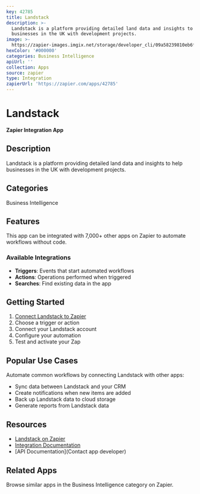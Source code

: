 ```yaml
---
key: 42785
title: Landstack
description: >-
  Landstack is a platform providing detailed land data and insights to help
  businesses in the UK with development projects.
image: >-
  https://zapier-images.imgix.net/storage/developer_cli/09a58239810eb6fa536ebe752179e7d9.png?auto=format%2Ccompress&ixlib=python-3.0.0&q=50
hexColor: '#000000'
categories: Business Intelligence
apiUrl: ''
collection: Apps
source: zapier
type: Integration
zapierUrl: 'https://zapier.com/apps/42785'
---
```

# Landstack

**Zapier Integration App**

## Description

Landstack is a platform providing detailed land data and insights to help businesses in the UK with development projects.

## Categories

Business Intelligence

## Features

This app can be integrated with 7,000+ other apps on Zapier to automate workflows without code.

### Available Integrations

- **Triggers**: Events that start automated workflows
- **Actions**: Operations performed when triggered
- **Searches**: Find existing data in the app

## Getting Started

1. [Connect Landstack to Zapier](https://zapier.com/apps/42785)
2. Choose a trigger or action
3. Connect your Landstack account
4. Configure your automation
5. Test and activate your Zap

## Popular Use Cases

Automate common workflows by connecting Landstack with other apps:

- Sync data between Landstack and your CRM
- Create notifications when new items are added
- Back up Landstack data to cloud storage
- Generate reports from Landstack data

## Resources

- [Landstack on Zapier](https://zapier.com/apps/42785)
- [Integration Documentation](https://zapier.com/apps/42785/integrations)
- [API Documentation](Contact app developer)

## Related Apps

Browse similar apps in the Business Intelligence category on Zapier.
